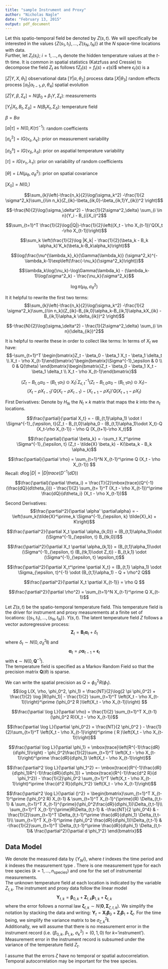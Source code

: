```yaml
---
title: "sample Instrument and Proxy"
author: "Nicholas Nagle"
date: "February 13, 2015"
output: pdf_document
---
```


Let this spatio-temporal field be denoted by $Z(s,t)$.  We will specifically be interested in the values $\{Z(s_1, t_1),\ldots, Z(s_N, t_N)\}$ at the $N$ space-time locations with data.  
Further, let $Z_t(s_i);\ i=1,\ldots,n_t$ denote the hidden temperature values at the $t$-th time.
It is common in spatial statistics (Katzfuss and Cressie) to decompose the field $Z_t$ as follows
f$Z_t(s) = f_t(s)+\epsilon(s)$$ 
where  $\epsilon_t(s)$ is a 

$[Z|Y, X, \theta_1]$ observational data
$[Y|\alpha, \theta_2]$ process data
$[X|\theta_3]$ random effects process
$[\alpha_t|\alpha_{t-1}, \rho, \theta_4]$ spatial evolution



$[Z|Y, \beta, \Sigma_\epsilon] = N(\beta_0 + \beta_1 Y, \Sigma_\epsilon)$: measurements

$[Y_t|X_t,  B_t, \Sigma_\delta] = N(B_t X_t, \Sigma_\delta)$: temperature field


$\beta = B \alpha$

$[\alpha|\tau] = N(0, K(\tau)^{-1})$: random coefficients

$[\sigma^2_\epsilon] = IG(\nu_\epsilon, \lambda_\epsilon)$: prior on measurement variability

$[\sigma^s_\delta]=IG(\nu_\delta, \lambda_\delta)$: prior on aspatial temperature variability

$[\tau] = IG(\nu_\tau, \lambda_\tau)$: prior on variability of random coefficients

$[\theta] = LN(\mu_\theta, \sigma^2_\theta)$: prior on spatial covariance

$[X_0] = N(0,)$

$$\sum_{k}\left(-\frac{n_k}{2}\log(\sigma_k^2) -\frac{1}{2 \sigma^2_k}\sum_{i\in n_k}(Z_{ik}-\beta_{ik,0}-\beta_{ik,1}Y_{ik})^2 \right)$$

$$-\frac{N}{2}\log(\sigma_\delta^2) - \frac{1}{2\sigma^2_\delta} \sum_{i \in n}(Y_i - B_{i}X_i)^2$$

$$\sum_{t=1}^T \frac{1}{2}\log(|Q|)-\frac{1}{2}\left((X_t - \rho X_{t-1})'Q(X_t -\rho X_{t-1})\right)$$

$$\sum_k \left(\frac{1}{2}\log |K_k| - \frac{1}{2}(\beta_k - B_k \alpha_k)'K_k(\beta_k-B_k\alpha_k)\right)$$

$$\log(\frac{\nu^{\lambda_k}_k}{\Gamma(\lambda_k)} (\sigma^2_k)^{-\lambda_k-1}\exp\left(\frac{-\nu_k}{\sigma^2_k}\right))$$

$$\lambda_k\log(\nu_k)-\log\Gamma(\lambda_k) - (\lambda_k-1)\log(\sigma^2_k) - \frac{\nu_k}{\sigma^2_k}$$


$$\log\pi(\mu_\theta, \sigma^2_\theta)$$

It it helpful to rewrite the first two terms:
$$\sum_{k}\left(-\frac{n_k}{2}\log(\sigma_k^2) -\frac{1}{2 \sigma^2_k}\sum_{i\in n_k}(Z_{ik}-B_{ik,0}\alpha_k-B_{ik,1}\alpha_kX_{ik} - B_{ik,1}\alpha_k \delta_{ik})^2 \right)$$



$$-\frac{N}{2}\log(\sigma_\delta^2) - \frac{1}{2\sigma^2_\delta} \sum_{i \in n}(\delta_{ik})^2$$


It is helpful to rewrite these in order to collect like terms:
In terms of $X_{t}$ we have:
$$-\sum_{t=1}^T \begin{bmatrix}Z_t - \beta_0 - \beta_1 X_t - \beta_1 \delta_t \\ X_t - \rho X_{t-1}\end{bmatrix}'\begin{bmatrix}\Sigma^{-1}_\epsilon & 0 \\ 0 & Q(\theta) \end{bmatrix}\begin{bmatrix}Z_t - \beta_0 - \beta_1 X_t - \beta_1 \delta_t \\ X_t - \rho X_{t-1}\end{bmatrix}$$



$$(Z_t - B_{t,0}\alpha_0 - (B_{t,1}\alpha_1)\odot X_t)^\prime \Sigma^{-1}_{\epsilon, t}  (Z_t - B_{t,0}\alpha_0 - (B_{t,1}\alpha_1)\odot X_t) - $$
$$( X_t - \rho X_{t-1})'Q(X_t-\rho X_{t-1}) - (X_{t+1}-\rho X_t)'Q(X_{t+1}-\rho X_t)$$ 

First Derivatives:
Denote by $H_{tk}$ the $N_t \times k$ matrix that maps the $k$ into the $n_t$ locations. 

$$\frac{\partial}{\partial X_t} =  - (B_{t,1}\alpha_1) \odot I \Sigma^{-1}_{\epsilon, t}(Z_t - B_{t,0}\alpha_0 - (B_{t,1}\alpha_1)\odot X_t)-Q (X_t-\rho X_{t-1}) - \rho Q (X_{t+1}-\rho X_t)$$


$$\frac{\partial}{\partial \beta_k} = -\sum_t X_t^\prime \Sigma^{-1}_{\epsilon, t} (Z_t - \tilde{X} \beta_k) - K(\beta_k - B_k \alpha_k)$$

$$\frac{\partial}{\partial \rho} = \sum_{t=1}^N X_{t-1}^\prime Q (X_t - \rho X_{t-1})  $$
Recall: $d \log |D| = |D| trace(D^{-1}(dD))$

$$\frac{\partial}{\partial \theta_i} = \frac{T}{2}\mbox{trace}(Q^{-1}(\frac{dQ}{d\theta_i})) - \frac{1}{2} \sum_{t= 1}^T (X_t - \rho X_{t-1})^\prime \frac{dQ}{d\theta_i} (X_t - \rho X_{t-1})$$


Second Derivatives:
$$\frac{\partial^2}{\partial \alpha' \partial\alpha} = -\left(\sum_k(\tilde{X}^\prime_k \Sigma^{-1}_{\epsilon, k} \tilde{X}_k) + K\right)$$

$$\frac{\partial^2}{\partial X_t \partial \alpha_{k,0}} = (B_{t,1}\alpha_1)\odot (\Sigma^{-1}_{\epsilon, t} B_{tk,0})$$

$$\frac{\partial^2}{\partial X_t \partial \alpha_{k,1}} = (B_{t,1}\alpha_1)\odot (\Sigma^{-1}_{\epsilon, t} (B_{tk,1}\odot Z_t)) - B_{t,k,1} \odot (\Sigma^{-1}_{\epsilon, t} \epsilon_t)$$


$$\frac{\partial^2}{\partial X_t^\prime \partial X_t} = (B_{t,1} \alpha_1) \odot \Sigma_{\epsilon, t}^{-1} \odot (B_{t,1}\alpha_1) - Q + \rho^2 Q$$

$$\frac{\partial^2}{\partial X_t \partial X_{t-1}} = \rho Q $$

$$\frac{\partial^2}{\partial \rho^2} = \sum_{t=1}^N X_{t-1}^\prime Q X_{t-1}$$



Let $Z(s,t)$ be the spatio-temporal temperature field. This temperature field is the driver for instrument and proxy measurements at a finite set of locations: $\{(s_1, t_1),\ldots,(s_N, t_N)\}$. $Y(s,t)$.   The latent temperature field $Z$ follows a vector autoregressive process:
$$\mathbf{Z}_t = \mathbf{B}_t\boldsymbol{\alpha}_t + \delta_t$$
where $\delta_t\sim N(0, \sigma^2_\delta\mathbf{I})$ and 
$$\boldsymbol{\alpha}_t = \rho \boldsymbol{\alpha}_{t-1}+\boldsymbol{\epsilon}_t$$ 
with $\boldsymbol{\epsilon}\sim N(0, \mathbf{Q}^{-1})$.  
The temperature field is specified as a Markov Random Field so that the precision matrix $\mathbf{Q}(\theta)$ is sparse.


We can write the spatial precision as $Q=\phi_0^2 R(\phi_1)$.
$$\log L(X, \rho, \phi_0^2, \phi_1) = \frac{NT}{2}\log(2 \pi \phi_0^2) + \frac{1}{2} \log |R(\phi_1)| - \frac{1}{2} \sum_{t=1}^T \left(X_t - \rho X_{t-1})\right)^\prime (\phi_0^2 R )\left(X_t - \rho X_{t-1})\right) $$

$$\frac{\partial \log L}{\partial \rho} = \frac{1}{2} \sum_{t=1}^T X_{t-1} (\phi_0^2 R)(X_t - \rho X_{t-1})$$

$$\frac{\partial \log L}{\partial \phi_0^2} = \frac{NT}{2 \phi_0^2 } - \frac{1}{2}\sum_{t=1}^T \left(X_t - \rho X_{t-1}\right)^\prime ( R )\left(X_t - \rho X_{t-1})\right)$$ 

$$\frac{\partial \log L}{\partial \phi_1} = \mbox{trace}\left(R^{-1}\frac{dR}{d\phi_1}\right) - \phi_0^2\frac{1}{2}\sum_{t=1}^T \left(X_t - \rho X_{t-1}\right)^\prime \frac{dR}{d\phi_1} \left(X_t - \rho X_{t-1}\right)$$

$$\frac{\partial^2 \log L}{\partial \phi_1^2} =- \mbox{trace}(R^{-1}\frac{dR}{d\phi_1}R^{-1}\frac{dR}{d\phi_1}) + \mbox{trace}(R^{-1}\frac{d^2 R}{d \phi_1^2}) - \frac{1}{2}\phi_0^2 \sum_{t=1}^T \left(X_t - \rho X_{t-1}\right)^\prime \frac{d^2 R}{d\phi_1^2} \left(X_t - \rho X_{t-1}\right)$$

$$\frac{\partial^2 \log L}{\partial ()^2} = 
\begin{bmatrix}\sum_{t=1}^T X_{t-1}^\prime (\phi_0^2 R) X_{t-1} & \sum_{t=1}^T X_{t-1}^{\prime}(R) \Delta_{t,t-1} & \sum_{t=1}^T X_{t-1}^{\prime}(\phi_0^2\frac{dR}{d\phi_1})\Delta_{t,t-1}\\
\sum_{t=1}^T X_{t-1}^{\prime}R\Delta_{t,t-1} & -\frac{NT}{2 \phi_0^4} & -\frac{1}{2}\sum_{t=1}^T \Delta_{t,t-1}^\prime \frac{dR}{d\phi_1} \Delta_{t,t-1}\\
\sum_{t=1}^T X_{t-1}^\prime (\phi_0^2 \frac{dR}{d\phi_1})\Delta_{t,t-1} &  -\frac{1}{2}\sum_{t=1}^T \Delta_{t,t-1}^\prime \frac{dR}{d\phi_1} \Delta_{t,t-1}& \frac{\partial^2}{\partial d \phi_1^2} \end{bmatrix}$$

## Data Model

We denote the measured data by $\{Y_{tk}i\}$, where $t$ indexes the time period and $k$ indexes the measurement type .  There is one measurement type for each tree species ($k=1,\ldots,n_{\mbox{species}}$) and one for the set of instrumental measurements.  
The unknown temperature field at each location is indicated by the variable $Z_{t,k}$.
The instrument and proxy data follow the linear model
$$\mathbf{Y}_{t,k} = \boldsymbol{\beta}_{0,k} + \mathbf{Z}_{t,k}\boldsymbol{\beta}_{1,k} + \boldsymbol{\zeta}_{t,k}$$
where the error follows a normal law $\boldsymbol{\zeta}_{t,k} \sim N(\mathbf{0}, \boldsymbol{\Sigma}_{\zeta, t,k})$. We simplify the notation by stacking the data and writing: $\mathbf{Y}_t = \mathbf{X}_t\boldsymbol{\beta}_0 + \mathbf{Z}_t\boldsymbol{\beta}_1 + \boldsymbol{\zeta}_t$. 
For the time being, we simplify the variance matrix to be $\sigma^2_{\zeta,k}\boldsymbol{I}$.  
Additionally, we will assume that there is no measurement error in the instrument record (i.e. $(\beta_{0,k},\ \beta_{1,k},\ \sigma^2_{k})=(0, 1, 0)$ for $k=$'instrument').  
Measurement error in the instrument record is subsumed under the variance of the temperature field $Z_t$.

I assume that the errors $\zeta$ have no temporal or spatial autocorrelation. 
Temporal autocorrelation may be important for the tree species.


